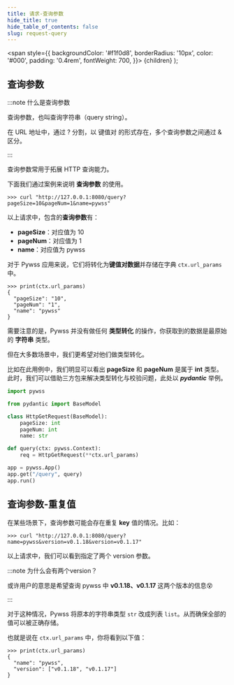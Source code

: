 ```yaml
---
title: 请求-查询参数
hide_title: true
hide_table_of_contents: false
slug: request-query
---
```


  <span
    style={{
      backgroundColor: '#f1f0d8',
      borderRadius: '10px',
      color: '#000',
      padding: '0.4rem',
      fontWeight: 700,
    }}>
    {children}
  </span>
);

## 查询参数

:::note 什么是查询参数

查询参数，也叫查询字符串（query string）。

在 URL 地址中，通过 <Highlight>?</Highlight> 分割，以 <Highlight>键值对</Highlight> 的形式存在，多个查询参数之间通过 <Highlight>&</Highlight> 区分。

:::

查询参数常用于拓展 HTTP 查询能力。

下面我们通过案例来说明 **查询参数** 的使用。

```shell title="案例"
>>> curl "http://127.0.0.1:8080/query?pageSize=10&pageNum=1&name=pywss"
```
以上请求中，包含的**查询参数**有：
- **pageSize**：对应值为 10
- **pageNum**：对应值为 1
- **name**：对应值为 pywss

对于 Pywss 应用来说，它们将转化为**键值对数据**并存储在字典 `ctx.url_params` 中。


```shell title="读取查询参数"
>>> print(ctx.url_params)
{
  "pageSize": "10",
  "pageNum": "1",
  "name": "pywss"
}
```


需要注意的是，Pywss 并没有做任何 **类型转化** 的操作，你获取到的数据是最原始的 **字符串** 类型。

但在大多数场景中，我们更希望对他们做类型转化。

比如在此用例中，我们明显可以看出 **pageSize** 和 **pageNum** 是属于 **int** 类型。此时，我们可以借助三方包来解决类型转化与校验问题，此处以 **_pydantic_** 举例。

```python title="类型转化+校验" showLineNumbers {11}
import pywss

from pydantic import BaseModel

class HttpGetRequest(BaseModel):
    pageSize: int
    pageNum: int
    name: str

def query(ctx: pywss.Context):
    req = HttpGetRequest(**ctx.url_params)

app = pywss.App()
app.get("/query", query)
app.run()
```


## 查询参数-重复值
在某些场景下，查询参数可能会存在重复 **key** 值的情况。比如：
```shell title="案例"
>>> curl "http://127.0.0.1:8080/query?name=pywss&version=v0.1.18&version=v0.1.17"
```
以上请求中，我们可以看到指定了两个 version 参数。

:::note 为什么会有两个version？

或许用户的意思是希望查询 pywss 中 **v0.1.18、v0.1.17** 这两个版本的信息😵

:::

对于这种情况，Pywss 将原本的字符串类型 `str` 改成列表 `list`。从而确保全部的值可以被正确存储。

也就是说在 `ctx.url_params` 中，你将看到以下值：

```shell title="读取查询参数"
>>> print(ctx.url_params)
{
  "name": "pywss",
  "version": ["v0.1.18", "v0.1.17"]
}
```

